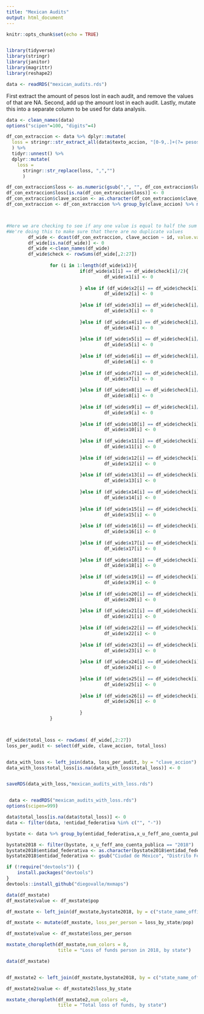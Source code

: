 ```yaml
---
title: "Mexican Audits"
output: html_document
---
```


```r
knitr::opts_chunk$set(echo = TRUE)


library(tidyverse)
library(stringr)
library(janitor)
library(magrittr)
library(reshape2)
```


```r

data <- readRDS("mexican_audits.rds")

```

First extract the amount of pesos lost in each audit, and remove the values of that are NA. Second, add up the amount lost in each audit. Lastly, mutate this into a separate column to be used for data analysis.


```r
data <- clean_names(data)
options("scipen"=100, "digits"=4)

df_con_extraccion <- data %>% dplyr::mutate(
  loss = stringr::str_extract_all(data$texto_accion, "[0-9,.]+(?= pesos)")
  ) %>%
  tidyr::unnest() %>%
  dplyr::mutate(
    loss =
      stringr::str_replace(loss, ",","") 
      )

df_con_extraccion$loss <- as.numeric(gsub(",", "", df_con_extraccion$loss, fixed = TRUE))
df_con_extraccion$loss[is.na(df_con_extraccion$loss)] <- 0
df_con_extraccion$clave_accion <- as.character(df_con_extraccion$clave_accion)
df_con_extraccion <- df_con_extraccion %>% group_by(clave_accion) %>% mutate(id = 1:n())



#Here we are checking to see if any one value is equal to half the sum of the other values. 
#We're doing this to make sure that there are no duplicate values 
        df_wide <- dcast(df_con_extraccion, clave_accion ~ id, value.var = "loss")
        df_wide[is.na(df_wide)] <- 0
        df_wide <-clean_names(df_wide)
        df_wide$check <- rowSums(df_wide[,2:27])
        
                for (i in 1:length(df_wide$x1)){
                           if(df_wide$x1[i] == df_wide$check[i]/2){        
                                    df_wide$x1[i] <- 0 
                                    
                           } else if (df_wide$x2[i] == df_wide$check[i]/2){        
                                    df_wide$x2[i] <- 0  
                                    
                           }else if (df_wide$x3[i] == df_wide$check[i]/2){        
                                    df_wide$x3[i] <- 0   
                                    
                           }else if (df_wide$x4[i] == df_wide$check[i]/2){        
                                    df_wide$x4[i] <- 0  
                                    
                           }else if (df_wide$x5[i] == df_wide$check[i]/2){        
                                    df_wide$x5[i] <- 0  
                                    
                           }else if (df_wide$x6[i] == df_wide$check[i]/2){        
                                    df_wide$x6[i] <- 0  
                                    
                           }else if (df_wide$x7[i] == df_wide$check[i]/2){        
                                    df_wide$x7[i] <- 0  
                                    
                           }else if (df_wide$x8[i] == df_wide$check[i]/2){        
                                    df_wide$x8[i] <- 0  
                                    
                           }else if (df_wide$x9[i] == df_wide$check[i]/2){        
                                    df_wide$x9[i] <- 0  
                                    
                           }else if (df_wide$x10[i] == df_wide$check[i]/2){        
                                    df_wide$x10[i] <- 0  
                                    
                           }else if (df_wide$x11[i] == df_wide$check[i]/2){        
                                    df_wide$x11[i] <- 0  
                                    
                           }else if (df_wide$x12[i] == df_wide$check[i]/2){        
                                    df_wide$x12[i] <- 0   
                                    
                           }else if (df_wide$x13[i] == df_wide$check[i]/2){        
                                    df_wide$x13[i] <- 0     
                                    
                           }else if (df_wide$x14[i] == df_wide$check[i]/2){        
                                    df_wide$x14[i] <- 0   
                                    
                           }else if (df_wide$x15[i] == df_wide$check[i]/2){        
                                    df_wide$x15[i] <- 0      
                                    
                           }else if (df_wide$x16[i] == df_wide$check[i]/2){        
                                    df_wide$x16[i] <- 0     
                                    
                           }else if (df_wide$x17[i] == df_wide$check[i]/2){        
                                    df_wide$x17[i] <- 0    
                                    
                           }else if (df_wide$x18[i] == df_wide$check[i]/2){        
                                    df_wide$x18[i] <- 0     
                                    
                           }else if (df_wide$x19[i] == df_wide$check[i]/2){        
                                    df_wide$x19[i] <- 0     
                                    
                           }else if (df_wide$x20[i] == df_wide$check[i]/2){        
                                    df_wide$x20[i] <- 0      
                                    
                           }else if (df_wide$x21[i] == df_wide$check[i]/2){        
                                    df_wide$x21[i] <- 0      
                                    
                           }else if (df_wide$x22[i] == df_wide$check[i]/2){        
                                    df_wide$x22[i] <- 0    
                                    
                           }else if (df_wide$x23[i] == df_wide$check[i]/2){        
                                    df_wide$x23[i] <- 0     
                                    
                           }else if (df_wide$x24[i] == df_wide$check[i]/2){        
                                    df_wide$x24[i] <- 0     
                                    
                           }else if (df_wide$x25[i] == df_wide$check[i]/2){        
                                    df_wide$x25[i] <- 0      
                                    
                           }else if (df_wide$x26[i] == df_wide$check[i]/2){        
                                    df_wide$x26[i] <- 0    
                                    
                           }
                }



df_wide$total_loss <- rowSums( df_wide[,2:27])
loss_per_audit <- select(df_wide, clave_accion, total_loss)


data_with_loss <- left_join(data, loss_per_audit, by = "clave_accion")
data_with_loss$total_loss[is.na(data_with_loss$total_loss)] <- 0


saveRDS(data_with_loss,"mexican_audits_with_loss.rds")



```

```r
 data <- readRDS("mexican_audits_with_loss.rds")
options(scipen=999)

data$total_loss[is.na(data$total_loss)] <- 0
data <- filter(data, !entidad_federativa %in% c("", "-"))

bystate <- data %>% group_by(entidad_federativa,x_u_feff_ano_cuenta_publica) %>%  summarize(loss_by_state = sum(total_loss))

bystate2018 <- filter(bystate, x_u_feff_ano_cuenta_publica == "2018")
bystate2018$entidad_federativa <- as.character(bystate2018$entidad_federativa)
bystate2018$entidad_federativa <- gsub("Ciudad de México", "Distrito Federal",bystate2018$entidad_federativa , fixed = TRUE)

if (!require("devtools")) {
    install.packages("devtools")
}
devtools::install_github("diegovalle/mxmaps")

data(df_mxstate)
df_mxstate$value <- df_mxstate$pop

df_mxstate <- left_join(df_mxstate,bystate2018, by = c("state_name_official"="entidad_federativa"))

df_mxstate <- mutate(df_mxstate, loss_per_person = loss_by_state/pop)

df_mxstate$value <- df_mxstate$loss_per_person

mxstate_choropleth(df_mxstate,num_colors = 8,
                   title = "Loss of funds person in 2018, by state") 

```

```r
data(df_mxstate)


df_mxstate2 <- left_join(df_mxstate,bystate2018, by = c("state_name_official"="entidad_federativa"))

df_mxstate2$value <- df_mxstate2$loss_by_state

mxstate_choropleth(df_mxstate2,num_colors =8,
                   title = "Total loss of funds, by state")
```

```r

```